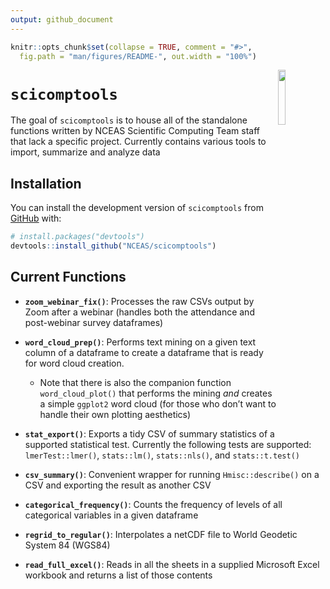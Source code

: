 ```yaml
---
output: github_document
---
```


<!-- README.md is generated from README.Rmd. Please edit that file -->

```r
knitr::opts_chunk$set(collapse = TRUE, comment = "#>",
  fig.path = "man/figures/README-", out.width = "100%")
```

<img src = "inst/images/scicomptools_hex.png" align = "right" width = "15%" />

# `scicomptools`

<!-- badges: start -->
<!-- badges: end -->

The goal of `scicomptools` is to house all of the standalone functions written by NCEAS Scientific Computing Team staff that lack a specific project. Currently contains various tools to import, summarize and analyze data

## Installation

You can install the development version of `scicomptools` from [GitHub](https://github.com/) with:

``` r
# install.packages("devtools")
devtools::install_github("NCEAS/scicomptools")
```

## Current Functions

-   **`zoom_webinar_fix()`**: Processes the raw CSVs output by Zoom after a webinar (handles both the attendance and post-webinar survey dataframes)

-   **`word_cloud_prep()`**: Performs text mining on a given text column of a dataframe to create a dataframe that is ready for word cloud creation.

    -   Note that there is also the companion function `word_cloud_plot()` that performs the mining *and* creates a simple `ggplot2` word cloud (for those who don't want to handle their own plotting aesthetics)

-   **`stat_export()`**: Exports a tidy CSV of summary statistics of a supported statistical test. Currently the following tests are supported: `lmerTest::lmer()`, `stats::lm()`, `stats::nls()`, and `stats::t.test()`

- **`csv_summary()`**: Convenient wrapper for running `Hmisc::describe()` on a CSV and exporting the result as another CSV

- **`categorical_frequency()`**: Counts the frequency of levels of all categorical variables in a given dataframe

- **`regrid_to_regular()`**: Interpolates a netCDF file to World Geodetic System 84 (WGS84)

- **`read_full_excel()`**: Reads in all the sheets in a supplied Microsoft Excel workbook and returns a list of those contents
